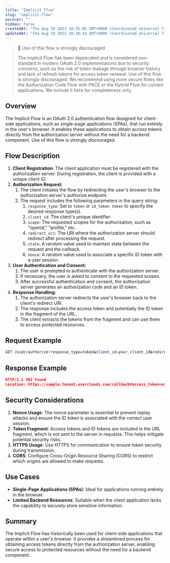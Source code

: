 ```yaml
---
title: "Implicit Flow"
slug: "implicit-flow"
excerpt: ""
hidden: false
createdAt: "Thu Aug 10 2023 20:35:05 GMT+0000 (Coordinated Universal Time)"
updatedAt: "Thu Aug 10 2023 20:36:43 GMT+0000 (Coordinated Universal Time)"
---
```

>🚧 Use of this flow is strongly discouraged
> 
> The Implicit Flow has been deprecated and is considered non-standard in modern OAuth 2.0 implementations due to security concerns, such as the risk of token leakage through browser history and lack of refresh tokens for access token renewal. Use of this flow is strongly discouraged. We recommend using more secure flows like the Authorization Code Flow with PKCE or the Hybrid Flow for current applications. We include it here for completeness only.

## Overview

The Implicit Flow is an OAuth 2.0 authentication flow designed for client-side applications, such as single-page applications (SPAs), that run entirely in the user's browser. It enables these applications to obtain access tokens directly from the authorization server without the need for a backend component. Use of this flow is strongly discouraged.

## Flow Description

1. **Client Registration**: The client application must be registered with the authorization server. During registration, the client is provided with a unique client ID.
2. **Authorization Request**:
   1. The client initiates the flow by redirecting the user's browser to the authorization server's authorize endpoint.
   2. The request includes the following parameters in the query string:
      1. `response_type`: Set to `token` or `id_token token` to specify the desired response type(s).
      2. `client_id`: The client's unique identifier.
      4. `scope`: The requested scopes for the authorization, such as "openid," "profile," etc.
      3. `redirect_uri`: The URI where the authorization server should redirect after processing the request.
      5. `state`: A random value used to maintain state between the request and the callback.
      6. `nonce`: A random value used to associate a specific ID token with a user session.
3. **User Authentication and Consent:**
   1. The user is prompted to authenticate with the authorization server.
   2. If necessary, the user is asked to consent to the requested scopes.
   3. After successful authentication and consent, the authorization server generates an authorization code and an ID token.
4. **Response Handling:**
   1. The authorization server redirects the user's browser back to the client's redirect URI.
   2. The response includes the access token and potentially the ID token in the fragment of the URL.
   3. The client extracts the tokens from the fragment and can use them to access protected resources.

## Request Example

```bash
GET /oidc/authorize?response_type=token&client_id=your_client_id&redirect_uri=https%3A%2F%2Fcontoso.com%2Fcallback&scope=openid%20profile&state=n9ftgCrrLNQ7sfxnnFmNcabEn8hFvAypP6Hu625WtBk&nonce=nonce123
```

## Response Example

```json
HTTP/1.1 302 Found
Location: https://sample.tenant.userclouds.com/callback#access_token=eyJhbGciOiJIUzI1NiIsInR5cCI6IkpXVCJ9...

```

## Security Considerations

1. **Nonce Usage**: The nonce parameter is essential to prevent replay attacks and ensure the ID token is associated with the correct user session.
2. **Token Fragment**: Access tokens and ID tokens are included in the URL fragment, which is not sent to the server in requests. This helps mitigate potential security risks.
3. **HTTPS Usage**: Use HTTPS for communication to ensure token security during transmission.
4. **CORS**: Configure Cross-Origin Resource Sharing (CORS) to restrict which origins are allowed to make requests.

## Use Cases

- **Single-Page Applications (SPAs)**: Ideal for applications running entirely in the browser.
- **Limited Backend Resources**: Suitable when the client application lacks the capability to securely store sensitive information.

## Summary

The Implicit Flow has historically been used for client-side applications that operate within a user's browser. It provides a streamlined process for obtaining access tokens directly from the authorization server, enabling secure access to protected resources without the need for a backend component.
